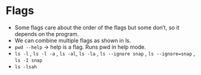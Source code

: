 # Flags

- Some flags care about the order of the flags but some don’t, so it depends on the program.
- We can combine multiple flags as shown in ls.
- `pwd --help` → help is a flag. Runs pwd in help mode.
- `ls -l` , `ls -l -a` , `ls -al`, `ls -la` , `ls --ignore snap` , `ls --ignore=snap` , `ls -I snap`
- `ls -lsah`